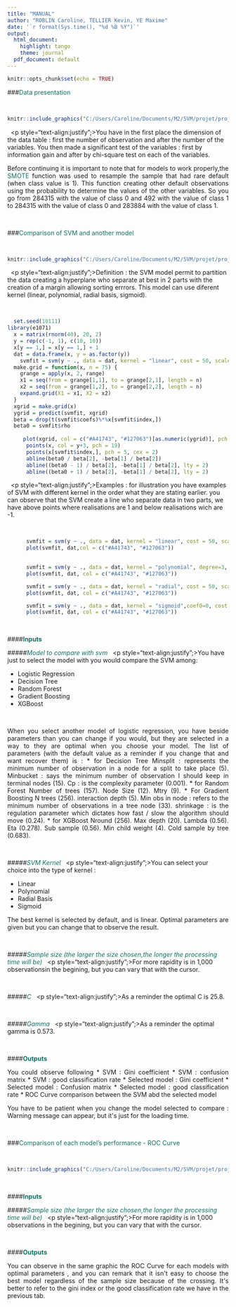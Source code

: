 ---
title: "MANUAL"
author: "ROBLIN Caroline, TELLIER Kevin, YE Maxime"
date: '`r format(Sys.time(), "%d %B %Y")`'
output:
  html_document:
    highlight: tango
    theme: journal
  pdf_document: default
---

```{r setup, include=FALSE}
knitr::opts_chunk$set(echo = TRUE)
```


###<span style="color: #127063">Data presentation</span>

&nbsp;
```{r echo = FALSE,  out.width = "45%", fig.align = 'center', fig.cap = "Data presentation"}
knitr::include_graphics("C:/Users/Caroline/Documents/M2/SVM/projet/projetSVM/onglet1.png")
```
&nbsp;
<p style="text-align:justify";>You have in the first place the dimension of the data table : first the number of observation and after the number of the variables.
You then made a significant test of the variables : first by information gain and after by chi-square test on each of the variables.</p>


<p style="text-align:justify";>Before continuing it is important to note that for models to work properly,the  <span style="color: #127063">SMOTE</span> function was used to resample the sample that had rare default (when class value is 1). This function creating other default observations using the probability to determine the values of the other variables. So you go from 284315 with the value of class 0 and 492 with the value of class 1 to 284315 with the value of class 0 and 283884 with the value of class 1.</p>
&nbsp;

###<span style="color: #127063">Comparison of SVM and another model</span>

&nbsp;
```{r echo = FALSE,  out.width = "45%", fig.align = 'center', fig.cap = "comparison of SVM and another model"}
knitr::include_graphics("C:/Users/Caroline/Documents/M2/SVM/projet/projetSVM/onglet2.png")
```
&nbsp;
<p style="text-align:justify";>Definition : the SVM model permit to partition the data creating a hyperplane who separate at best in 2 parts with the creation of a margin allowing sorting errrors. This model can use diferent kernel (linear, polynomial, radial basis, sigmoid).</p>
&nbsp;
```{r echo=FALSE,  out.width = "45%", fig.align = 'center'}
  set.seed(10111)
library(e1071)
  x = matrix(rnorm(40), 20, 2)
  y = rep(c(-1, 1), c(10, 10))
  x[y == 1,] = x[y == 1,] + 1
  dat = data.frame(x, y = as.factor(y))
    svmfit = svm(y ~ ., data = dat, kernel = "linear", cost = 50, scale = FALSE) 
  make.grid = function(x, n = 75) {
    grange = apply(x, 2, range)
    x1 = seq(from = grange[1,1], to = grange[2,1], length = n)
    x2 = seq(from = grange[1,2], to = grange[2,2], length = n)
    expand.grid(X1 = x1, X2 = x2)
  }
  xgrid = make.grid(x)
  ygrid = predict(svmfit, xgrid)
  beta = drop(t(svmfit$coefs)%*%x[svmfit$index,])
  beta0 = svmfit$rho
  
     plot(xgrid, col = c("#A41743", "#127063")[as.numeric(ygrid)], pch = 20, cex = .2)
      points(x, col = y+3, pch = 19)
      points(x[svmfit$index,], pch = 5, cex = 2)
      abline(beta0 / beta[2], -beta[1] / beta[2])
      abline((beta0 - 1) / beta[2], -beta[1] / beta[2], lty = 2)
      abline((beta0 + 1) / beta[2], -beta[1] / beta[2], lty = 2)
```
  
&nbsp;
<p style="text-align:justify";>Examples : for illustration you have examples of SVM with different kernel in the order what they are stating earlier. you can observe that the SVM create a line who separate data in two parts, we have above points where realisations are 1 and below realisations wich are -1.</p>  
&nbsp;
```{r echo=FALSE,out.width = "45%", fig.align = 'center'}


      svmfit = svm(y ~ ., data = dat, kernel = "linear", cost = 50, scale = FALSE) 
      plot(svmfit, dat,col = c("#A41743", "#127063"))
      

      svmfit = svm(y ~ ., data = dat, kernel = "polynomial", degree=3, coef0=0, cost = 50, scale = FALSE) 
      plot(svmfit, dat, col = c("#A41743", "#127063"))

      svmfit = svm(y ~ ., data = dat, kernel = "radial", cost = 50, scale = FALSE) 
      plot(svmfit, dat, col = c("#A41743", "#127063"))

      svmfit = svm(y ~ ., data = dat, kernel = "sigmoid",coef0=0, cost = 50, scale = FALSE) 
      plot(svmfit, dat, col = c("#A41743", "#127063"))

```
  

&nbsp;

####<span style="color: #127063">__Inputs__</span>
&nbsp;

#####<span style="color: #127063">_Model to compare with svm_</span>
&nbsp;
<p style="text-align:justify";>You have just to select the model with you would compare the SVM among:

* Logistic Regression
* Decision Tree
* Random Forest
* Gradient Boosting
* XGBoost
</p>
&nbsp;


<p style="text-align:justify";>When you select another model of logistic regression, you have beside parameters than you can change if you would, but they are selected in a way to they are optimal when you choose your model. The list of parameters (with the default value as a reminder if you change that and want recover them) is :   

* for Decision Tree  
Minsplit : represents the minimum number of observation in a node for a split to take place (5).  
Minbucket : says the minimum number of observation I should keep in terminal nodes (15).  
Cp : is the complexity parameter (0.001).  
* for Random Forest
Number of trees (157).  
Node Size (12).  
Mtry (9).  
* For Gradient Boosting
N trees (256).  
interaction depth (5).  
Min obs in node : refers to the minimum number of observations in a tree node (33).  
shrinkage : is the regulation parameter which dictates how fast / slow the algorithm should move  (0.24).  
* for XGBoost
Nround (256).  
Max depth (20).  
Lambda (0.56).  
Eta (0.278).  
Sub sample (0.56).  
Min child weight (4).  
Cold sample by tree (0.683).  
</p>  
&nbsp;

#####<span style="color: #127063">_SVM Kernel_</span>
&nbsp;
<p style="text-align:justify";>You can select your choice into the type of kernel :

* Linear
* Polynomial
* Radial Basis
* Sigmoid  
</p>  


<p style="text-align:justify";>The best kernel is selected by default, and is  linear. Optimal parameters are given but you can change that to observe the result.</p>
&nbsp;

#####<span style="color: #127063">_Sample size (the larger the size chosen,the longer the processing time will be)_</span>
&nbsp;
<p style="text-align:justify";>For more rapidity is in 1,000 observationsin the begining, but you can vary that with the cursor.</p>
&nbsp;

#####<span style="color: #127063">_C_</span>
&nbsp;
<p style="text-align:justify";>As a reminder the optimal C  is 25.8.</p>
&nbsp;

#####<span style="color: #127063">_Gamma_</span>
&nbsp;
<p style="text-align:justify";>As a reminder the optimal gamma is 0.573.</p>
&nbsp;

####<span style="color: #127063">__Outputs__</span>
&nbsp;

<p style="text-align:justify";>You could observe following

* SVM : Gini coefficient
* SVM : confusion matrix
* SVM : good classification rate
* Selected model : Gini coefficient
* Selected model : Confusion matrix
* Selected model : good classification rate
* ROC Curve comparison between the SVM abd the selected model</p>


<p style="text-align:justify";>You have to be patient when you change the model selected to compare : Warning message can appear, but it's just for the loading time.</p>
&nbsp;

###<span style="color: #127063">Comparison of each model's performance - ROC Curve</span>

&nbsp;
```{r echo = FALSE,  out.width = "45%", fig.align = 'center', fig.cap = "Comparison of each model's performance - ROC Curve"}
knitr::include_graphics("C:/Users/Caroline/Documents/M2/SVM/projet/projetSVM/onglet3.png")
```
&nbsp;

####<span style="color: #127063">__Inputs__</span>
&nbsp;

#####<span style="color: #127063">_Sample size (the larger the size chosen,the longer the processing time will be)_</span>
&nbsp;
<p style="text-align:justify";>For more rapidity is in 1,000 observations in the begining, but you can vary that with the cursor.</p>
&nbsp;

####<span style="color: #127063">__Outputs__</span>
&nbsp;

<p style="text-align:justify";>You can observe in the same graphic the ROC Curve for each models with optimal parameters , and you can remark that it isn't easy to choose the best model regardless of the sample size because of the crossing. It's better to refer to the gini index or the good classification rate we have in the previous tab.  </p>
&nbsp;